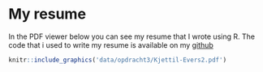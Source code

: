 # My resume
In the PDF viewer below you can see my resume that I wrote using R. The code that i used to write my resume is available on my [github](https://github.com/kjettil/kjettil.github.io/tree/main/data/opdracht3) 
```r
knitr::include_graphics('data/opdracht3/Kjettil-Evers2.pdf')
```

